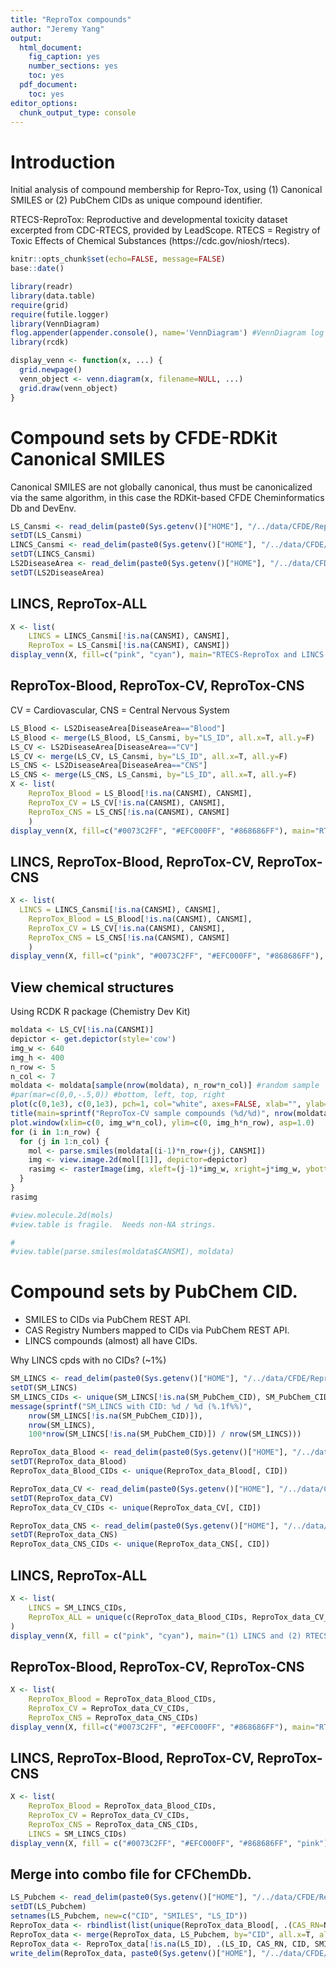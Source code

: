 ```yaml
---
title: "ReproTox compounds"
author: "Jeremy Yang"
output:
  html_document:
    fig_caption: yes
    number_sections: yes
    toc: yes
  pdf_document:
    toc: yes
editor_options:
  chunk_output_type: console
---
```


# Introduction

Initial analysis of compound membership for Repro-Tox, using (1) Canonical SMILES or (2) PubChem CIDs as
unique compound identifier.

RTECS-ReproTox: Reproductive and developmental toxicity dataset excerpted from CDC-RTECS, provided by LeadScope.
RTECS = Registry of Toxic Effects of Chemical Substances (https://cdc.gov/niosh/rtecs).

```r
knitr::opts_chunk$set(echo=FALSE, message=FALSE)
base::date() 
```          
             
```r
library(readr)
library(data.table)
require(grid)
require(futile.logger)
library(VennDiagram)
flog.appender(appender.console(), name='VennDiagram') #VennDiagram log messages to console.
library(rcdk)
```

```r
display_venn <- function(x, ...) {
  grid.newpage()
  venn_object <- venn.diagram(x, filename=NULL, ...)
  grid.draw(venn_object)
}
```

# Compound sets by CFDE-RDKit Canonical SMILES

Canonical SMILES are not globally canonical, thus must be canonicalized via the same algorithm, in this case the RDKit-based CFDE Cheminformatics Db and DevEnv.

```r
LS_Cansmi <- read_delim(paste0(Sys.getenv()["HOME"], "/../data/CFDE/ReproTox/LS_Mapping_UMiami_std_can.smi"), "\t", col_names=c("CANSMI", "LS_ID"))
setDT(LS_Cansmi)
LINCS_Cansmi <- read_delim(paste0(Sys.getenv()["HOME"], "/../data/CFDE/ReproTox/SM_LINCS_10272021_std_can.smi"), "\t", col_names=c("CANSMI", "LCS_ID"))
setDT(LINCS_Cansmi)
LS2DiseaseArea <- read_delim(paste0(Sys.getenv()["HOME"], "/../data/CFDE/ReproTox/LS_mapping_MSSM.tsv"), "\t", col_names=c("LS_ID", "DiseaseArea"))
setDT(LS2DiseaseArea)
```

## LINCS, ReproTox-ALL

```r
X <- list(
	LINCS = LINCS_Cansmi[!is.na(CANSMI), CANSMI], 
	ReproTox = LS_Cansmi[!is.na(CANSMI), CANSMI])
display_venn(X, fill=c("pink", "cyan"), main="RTECS-ReproTox and LINCS chemical datasets by CFDE-RDKit-Cansmi")
```

## ReproTox-Blood, ReproTox-CV, ReproTox-CNS

CV = Cardiovascular, CNS = Central Nervous System

```r
LS_Blood <- LS2DiseaseArea[DiseaseArea=="Blood"]
LS_Blood <- merge(LS_Blood, LS_Cansmi, by="LS_ID", all.x=T, all.y=F)
LS_CV <- LS2DiseaseArea[DiseaseArea=="CV"]
LS_CV <- merge(LS_CV, LS_Cansmi, by="LS_ID", all.x=T, all.y=F)
LS_CNS <- LS2DiseaseArea[DiseaseArea=="CNS"]
LS_CNS <- merge(LS_CNS, LS_Cansmi, by="LS_ID", all.x=T, all.y=F)
X <- list(
	ReproTox_Blood = LS_Blood[!is.na(CANSMI), CANSMI],
	ReproTox_CV = LS_CV[!is.na(CANSMI), CANSMI],
	ReproTox_CNS = LS_CNS[!is.na(CANSMI), CANSMI]
	)
display_venn(X, fill=c("#0073C2FF", "#EFC000FF", "#868686FF"), main="RTECS-ReproTox chemical datasets by CFDE-RDKit-Cansmi")
```

## LINCS, ReproTox-Blood, ReproTox-CV, ReproTox-CNS

```r
X <- list(
  LINCS = LINCS_Cansmi[!is.na(CANSMI), CANSMI],
	ReproTox_Blood = LS_Blood[!is.na(CANSMI), CANSMI],
	ReproTox_CV = LS_CV[!is.na(CANSMI), CANSMI],
	ReproTox_CNS = LS_CNS[!is.na(CANSMI), CANSMI]
	)
display_venn(X, fill=c("pink", "#0073C2FF", "#EFC000FF", "#868686FF"), main="LINCS and RTECS-ReproTox chemical datasets by CFDE-RDKit-Cansmi")
```

## View chemical structures

Using RCDK R package (Chemistry Dev Kit)

```r
moldata <- LS_CV[!is.na(CANSMI)]
depictor <- get.depictor(style='cow')
img_w <- 640
img_h <- 400
n_row <- 5
n_col <- 7
moldata <- moldata[sample(nrow(moldata), n_row*n_col)] #random sample
#par(mar=c(0,0,-.5,0)) #bottom, left, top, right
plot(c(0,1e3), c(0,1e3), pch=1, col="white", axes=FALSE, xlab="", ylab="")
title(main=sprintf("ReproTox-CV sample compounds (%d/%d)", nrow(moldata), nrow(LS_CV[!is.na(CANSMI)])), line = -3, sub="Depicted with RCDK", cex.main=2)
plot.window(xlim=c(0, img_w*n_col), ylim=c(0, img_h*n_row), asp=1.0)
for (i in 1:n_row) {
  for (j in 1:n_col) {
    mol <- parse.smiles(moldata[(i-1)*n_row+(j), CANSMI])
    img <- view.image.2d(mol[[1]], depictor=depictor)
    rasimg <- rasterImage(img, xleft=(j-1)*img_w, xright=j*img_w, ybottom=(i-2)*img_h, ytop=(i-1)*img_h)
  }
}
rasimg
```



```r
#view.molecule.2d(mols)
#view.table is fragile.  Needs non-NA strings.

#
#view.table(parse.smiles(moldata$CANSMI), moldata)
```


# Compound sets by PubChem CID.

* SMILES to CIDs via PubChem REST API.
* CAS Registry Numbers mapped to CIDs via PubChem REST API.
* LINCS compounds (almost) all have CIDs.

Why LINCS cpds with no CIDs? (~1%)

```r
SM_LINCS <- read_delim(paste0(Sys.getenv()["HOME"], "/../data/CFDE/ReproTox/SM_LINCS_10272021.tsv"), "\t", col_types = cols(.default = col_character()))
setDT(SM_LINCS)
SM_LINCS_CIDs <- unique(SM_LINCS[!is.na(SM_PubChem_CID), SM_PubChem_CID])
message(sprintf("SM_LINCS with CID: %d / %d (%.1f%%)", 
	nrow(SM_LINCS[!is.na(SM_PubChem_CID)]),
	nrow(SM_LINCS),
	100*nrow(SM_LINCS[!is.na(SM_PubChem_CID)]) / nrow(SM_LINCS)))
```



```r
ReproTox_data_Blood <- read_delim(paste0(Sys.getenv()["HOME"], "/../data/CFDE/ReproTox/ReproTox_data-Blood_PubChem_cas2cid.tsv"), "\t", col_types = cols(.default = col_character()))
setDT(ReproTox_data_Blood)
ReproTox_data_Blood_CIDs <- unique(ReproTox_data_Blood[, CID])

ReproTox_data_CV <- read_delim(paste0(Sys.getenv()["HOME"], "/../data/CFDE/ReproTox/ReproTox_data-CV_PubChem_cas2cid.tsv"), "\t", col_types = cols(.default = col_character()))
setDT(ReproTox_data_CV)
ReproTox_data_CV_CIDs <- unique(ReproTox_data_CV[, CID])

ReproTox_data_CNS <- read_delim(paste0(Sys.getenv()["HOME"], "/../data/CFDE/ReproTox/ReproTox_data-CNS_PubChem_cas2cid.tsv"), "\t", col_types = cols(.default = col_character()))
setDT(ReproTox_data_CNS)
ReproTox_data_CNS_CIDs <- unique(ReproTox_data_CNS[, CID])
```

## LINCS, ReproTox-ALL

```r
X <- list(
	LINCS = SM_LINCS_CIDs,
	ReproTox_ALL = unique(c(ReproTox_data_Blood_CIDs, ReproTox_data_CV_CIDs, ReproTox_data_CNS_CIDs))
)
display_venn(X, fill = c("pink", "cyan"), main="(1) LINCS and (2) RTECS-ReproTox chemical datasets (combined) by CID")
```

## ReproTox-Blood, ReproTox-CV, ReproTox-CNS

```r
X <- list(
	ReproTox_Blood = ReproTox_data_Blood_CIDs, 
	ReproTox_CV = ReproTox_data_CV_CIDs, 
	ReproTox_CNS = ReproTox_data_CNS_CIDs)
display_venn(X, fill=c("#0073C2FF", "#EFC000FF", "#868686FF"), main="RTECS-ReproTox chemical datasets by CID")
```


## LINCS, ReproTox-Blood, ReproTox-CV, ReproTox-CNS

```r
X <- list(
	ReproTox_Blood = ReproTox_data_Blood_CIDs, 
	ReproTox_CV = ReproTox_data_CV_CIDs, 
	ReproTox_CNS = ReproTox_data_CNS_CIDs,
	LINCS = SM_LINCS_CIDs)
display_venn(X, fill = c("#0073C2FF", "#EFC000FF", "#868686FF", "pink"), main="LINCS and RTECS-ReproTox chemical datasets by CID")
```

## Merge into combo file for CFChemDb.

```r
LS_Pubchem <- read_delim(paste0(Sys.getenv()["HOME"], "/../data/CFDE/ReproTox/LS_Mapping_PubChem.tsv"), "\t", col_types = cols(.default = col_character()))
setDT(LS_Pubchem)
setnames(LS_Pubchem, new=c("CID", "SMILES", "LS_ID"))
ReproTox_data <- rbindlist(list(unique(ReproTox_data_Blood[, .(CAS_RN=Name, CID=CID, TERM="Blood")]), unique(ReproTox_data_CNS[, .(CAS_RN=Name, CID=CID, TERM="CNS")]), unique(ReproTox_data_CV[, .(CAS_RN=Name, CID=CID, TERM="CV")])))
ReproTox_data <- merge(ReproTox_data, LS_Pubchem, by="CID", all.x=T, all.y=F)
ReproTox_data <- ReproTox_data[!is.na(LS_ID), .(LS_ID, CAS_RN, CID, SMILES, TERM)]
write_delim(ReproTox_data, paste0(Sys.getenv()["HOME"], "/../data/CFDE/ReproTox/ReproTox_export.tsv"), delim="\t")
```

